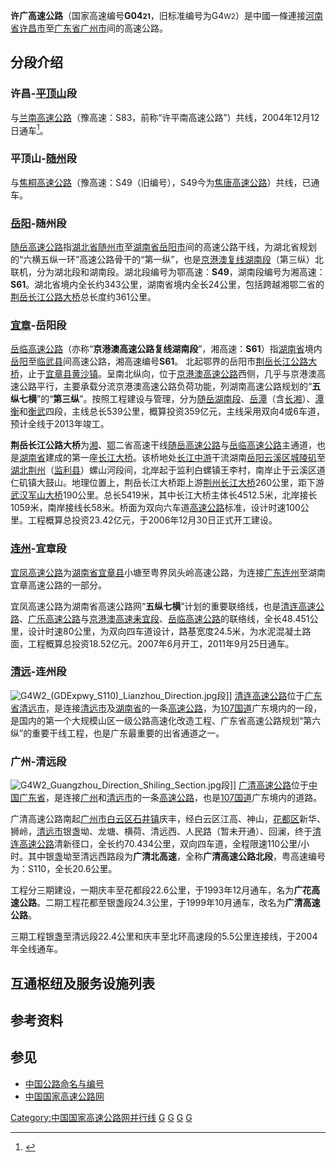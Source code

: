 {{中国高速公路信息框
| 编号 = G0421
| 名称 = 许昌－广州高速公路
| 地图 = 
| 路线简称 = 许广
| 规划总里程 = 1235
| 起点 = [[河南省|河南省]][[许昌市|许昌市]][[建安区|建安区]]{{China Expwy Name|G4}}和{{China Expwy Name|G1516}}互通立交
| 终点 = [[廣東省|廣東省]][[广州市|广州市]][[白云区_(广州市)|白云区]]增槎路广清立交桥
| 出口处数 = 
| 服务区数 = 
}}
'''许广高速公路'''（国家高速编号'''G04<small>21</small>'''，旧标准编号为G4<small>W2</small>）是中國一條連接[[河南省|河南省]][[许昌市|许昌市]]至[[广东省|广东省]][[广州市|广州市]]间的高速公路。

==分段介绍==
===许昌-[[平顶山市|平顶山]]段===
与[[兰南高速公路|兰南高速公路]]（豫高速：S83，前称“许平南高速公路”）共线，2004年12月12日通车<ref>{{Cite web|title=平顶山市人民政府大事记(2004年12月)|url=https://www.pds.gov.cn/contents/27/55676.html|access-date=2022-01-31|work=www.pds.gov.cn}}</ref>。
===平顶山-[[随州|随州]]段===
与[[焦桐高速公路|焦桐高速公路]]（豫高速：S49（旧编号），S49今为[[焦唐高速公路|焦唐高速公路]]）共线，已通车。

===[[岳阳|岳阳]]-随州段===
[[随岳高速公路|随岳高速公路]]指[[湖北省|湖北省]][[随州市|随州市]]至[[湖南省|湖南省]][[岳阳市|岳阳市]]间的高速公路干线，为湖北省规划的“六横五纵一环”高速公路骨干的“第一纵”，也是[[京港澳高速公路复线湖南段|京港澳复线湖南段]]（第三纵）北联机，分为湖北段和湖南段。湖北段编号为鄂高速：'''S49'''，湖南段编号为湘高速：'''S61'''。湖北省境内全长约343公里，湖南省境内全长24公里，包括跨越湘鄂二省的[[荆岳长江公路大桥|荆岳长江公路大桥]]总长度约361公里。
===[[宜章|宜章]]-岳阳段===
[[岳临高速公路|岳临高速公路]]（亦称“'''京港澳高速公路复线湖南段'''”，湘高速：'''S61'''）指[[湖南省|湖南省]]境内[[岳阳市|岳阳]]至[[临武县|临武县]]间高速公路，湘高速编号'''S61'''。
北起鄂界的岳阳市[[荆岳长江公路大桥|荆岳长江公路大桥]]，止于[[宜章县|宜章县]][[黄沙镇_(宜章县)|黄沙镇]]。呈南北纵向，位于[[京港澳高速公路|京港澳高速公路]]西侧，几乎与京港澳高速公路平行，主要承载分流京港澳高速公路负荷功能，列湖南高速公路规划的“'''五纵七横'''”的“'''第三纵'''”。按照工程建设与管理，分为[[随岳高速公路|随岳湖南段]]、[[岳潭高速公路|岳潭]]（含[[长湘高速公路|长湘]]）、[[潭衡西线高速公路|潭衡]]和[[衡武高速公路|衡武]]四段，主线总长539公里，概算投资359亿元，主线采用双向4或6车道，预计全线于2013年竣工。

'''荆岳长江公路大桥'''为[[湖南省|湘]]、[[湖北省|鄂]]二省高速干线[[随岳高速公路|随岳高速公路]]与[[岳临高速公路|岳临高速公路]]主通道，也是[[湖南省|湖南省]]建成的第一座[[长江大桥|长江大桥]]。该桥地处[[长江中游|长江中游]]干流湖南[[岳阳市|岳阳]][[云溪区|云溪区]][[城陵矶|城陵矶]]至[[湖北省|湖北]][[荆州市|荆州]]（[[监利县|监利县]]）螺山河段间，北岸起于监利白螺镇王李村，南岸止于云溪区道仁矶镇大鼓山。地理位置上，荆岳长江大桥距上游[[荆州长江大桥|荆州长江大桥]]260公里，距下游[[武汉军山大桥|武汉军山大桥]]190公里。总长5419米，其中长江大桥主体长4512.5米，北岸接长1059米，南岸接线长58米。桥面为双向六车道[[高速公路|高速公路]]标准，设计时速100公里。工程概算总投资23.42亿元，于2006年12月30日正式开工建设。

===[[连州|连州]]-宜章段===
[[宜凤高速公路|宜凤高速公路]]为[[湖南省|湖南省]][[宜章县|宜章县]]小塘至粤界凤头岭高速公路，为连接[[广东省|广东]][[连州市|连州]]至湖南宜章高速公路的一部分。

宜凤高速公路为湖南省高速公路网“'''五纵七横'''”计划的重要联络线，也是[[清连高速公路|清连高速公路]]、[[广乐高速公路|广乐高速公路]]与[[京港澳高速耒宜段|京港澳高速耒宜段]]、[[岳临高速公路|岳临高速公路]]的联络线，全长48.451公里，设计时速80公里，为双向四车道设计，路基宽度24.5米，为水泥混凝土路面，工程概算总投资18.52亿元。2007年6月开工，2011年9月25日通车。
===[[清远|清远]]-连州段===
{{main|清连高速公路}}
[[File:G4W2_(GDExpwy_S110)_Lianzhou_Direction.jpg|thumb]]段]]
[[清连高速公路|清连高速公路]]位于[[广东省|广东省]][[清远市|清远市]]，是连接[[清远市|清远市]]及[[湖南省|湖南省]]的一条[[高速公路|高速公路]]，为[[107国道|107国道]]广东境内的一段，是国内的第一个大规模山区一级公路高速化改造工程、广东省高速公路规划“第六纵”的重要干线工程，也是广东最重要的出省通道之一。

===广州-清远段===
{{main|广清高速公路}}
[[File:G4W2_Guangzhou_Direction_Shiling_Section.jpg|thumb]]段]]
[[广清高速公路|广清高速公路]]位于[[中国|中国]][[广东省|广东省]]，是连接[[广州|广州]]和[[清远市|清远市]]的一条[[高速公路|高速公路]]，也是[[107国道|107国道]]广东境内的道路。

广清高速公路南起[[广州市|广州市]][[白云区_(广州)|白云区]][[石井镇|石井镇]]庆丰，经白云区江高、神山，[[花都区|花都区]]新华、狮岭，[[清远市|清远市]]银盏坳、龙塘、横荷、清远西、人民路（暂未开通）、回澜，终于[[清连高速公路|清连高速公路]]清新径口，全长约70.434公里，双向四车道，全程限速110公里/小时。其中银盏坳至清远西路段为'''广清北高速'''，全称'''广清高速公路北段'''，粤高速编号为：S110，全长20.6公里。

工程分三期建设，一期庆丰至花都段22.6公里，于1993年12月通车，名为'''广花高速公路'''。二期工程花都至银盏段24.3公里，于1999年10月通车，改名为'''广清高速公路'''。

三期工程银盏至清远段22.4公里和庆丰至北环高速段的5.5公里连接线，于2004年全线通车。

== 互通枢纽及服务设施列表 ==
{{Start expwy exit box|place=1}}
{{Expwy exit item|place=[[许昌市|许昌市]]<br>[[建安区|建安区]]|place rows=4|type=H|name=许昌东枢纽|state=c|index=|dist start=|highway connection={{China Expwy Name|G4}}<br>{{China Expwy Name|S83|P=Henan|L1=G1516|[[盐洛高速公路|盐洛高速]]/[[兰南高速公路|兰南高速]]}}|comment=与{{China Expwy Name|G1516}}及{{China Expwy Name|S83|P=Henan}}共线段起点}}
{{Expwy exit item|type=S|name=许昌南服务区|state=c|dist start=}}
{{Expwy exit item|type=E|name=许昌南|state=c|index=|dist start=|road connection={{中国国道名|240}}<br>{{中国国道名|311}}}}
{{Expwy exit item|type=H|name=|state=c|index=|dist start=|highway connection={{China Expwy Name|G1516}}|comment=与{{China Expwy Name|G1516}}共线段终点}}
{{Expwy exit item|place=[[许昌市|许昌市]]<br>[[襄城县|襄城县]]|type=E|name=襄城|state=c|index=|dist start=|road connection=烟城路}}
{{Expwy exit item|place=[[平顶山市|平顶山市]]<br>[[叶县|叶县]]|place rows=7|type=E|name=平顶山|state=c|index=|dist start=|road connection={{中国省道名|242|P=河南|建设路}}}}
{{Expwy exit item|type=S|name=平顶山服务区|state=c|dist start=}}
{{Expwy exit item|type=H|name=叶县枢纽|state=c|index=|dist start=|highway connection={{China Expwy Name|G36}}<br>{{China Expwy Name|S83|P=Henan}}|comment=与{{China Expwy Name|S83|P=Henan}}共线段终点<br>与{{China Expwy Name|G36}}共线段起点}}
{{Expwy exit item|type=H|name=|state=c|index=|dist start=|highway connection={{China Expwy Name|G36}}|comment=与{{China Expwy Name|G36}}共线段终点}}
{{Expwy exit item|type=E|name=|index=|dist start=|state=U|road connection=}}
{{Expwy exit item|type=S|name=叶县服务区|dist start=}}
{{Expwy exit item|type=E|name=叶县南|index=|dist start=|road connection={{中国省道名|234|P=河南}}}}
{{Expwy exit item|place=[[平顶山市|平顶山市]]<br>[[舞钢市|舞钢市]]|place rows=5|type=E|name=舞钢|index=|dist start=|road connection=建设路}}
{{Expwy exit item|type=U|name=九龙山隧道|dist start=}}
{{Expwy exit item|type=E|name=舞钢南|index=|dist start=|road connection={{中国国道名|345}}}}
{{Expwy exit item|type=P|name=舞钢停车区|dist start=}}
{{Expwy exit item|type=H|name=|index=|dist start=|highway connection={{China Expwy Name|S81|P=Henan}}|comment=}}
{{Expwy exit item|place=[[驻马店市|驻马店市]]<br>[[泌阳县|泌阳县]]|place rows=7|type=E|name=春水|index=|dist start=|road connection={{中国国道名|240}}<br>{{中国省道名|330|P=河南}}}}
{{Expwy exit item|type=S|name=白云山服务区|dist start=|state=U}}
{{Expwy exit item|type=E|name=泌阳北|index=|dist start=|road connection={{中国国道名|240}}}}
{{Expwy exit item|type=H|name=铜山湖枢纽|index=|dist start=|highway connection={{China Expwy Name|S38|P=Henan}}|comment=}}
{{Expwy exit item|type=S|name=铜山湖服务区|dist start=|comment=服务区位于互通枢纽内}}
{{Expwy exit item|type=E|name=泌阳东|index=|dist start=|road connection=铜山湖大道}}
{{Expwy exit item|type=H|name=马谷田枢纽|index=|dist start=|highway connection={{China Expwy Name|G40}}|comment=}}
{{Expwy exit item|place=[[南阳市|南阳市]]<br>[[桐柏县|桐柏县]]|place rows=4|type=E|name=桐柏朱庄|index=|dist start=|road connection={{中国国道名|240}}<br>{{中国县道名|043}}}}
{{Expwy exit item|type=S|name=桐柏服务区|dist start=|comment=}}
{{Expwy exit item|type=E|name=桐柏东|index=|dist start=|road connection={{中国省道名|206|P=河南|三源大道}}}}
{{Expwy exit item|type=QR|name=淮河大桥|place rows=1|comment=[[淮河|淮河]]}}
{{Expwy exit item|type=B|place=豫鄂省界|name=豫鄂省界|place rows=1}}
{{Expwy exit item|place=[[随州市|随州市]]<br>[[随县|随县]]|place rows=11|type=E|name=淮河|index=|dist start=|road connection=001乡道}}
{{Expwy exit item|type=P|name=随州停车区|dist start=|state=U}}
{{Expwy exit item|type=E|name=天河口|index=|dist start=|road connection={{中国省道名|328|P=湖北}}}}
{{Expwy exit item|type=S|name=封江服务区|dist start=|comment=}}
{{Expwy exit item|type=E|name=封江|index=|dist start=|road connection=厉封线}}
{{Expwy exit item|type=E|name=随县|index=|dist start=|road connection=交通大道}}
{{Expwy exit item|type=H|name=随州枢纽|index=|dist start=|highway connection={{China Expwy Name|G70}}|comment=}}
{{Expwy exit item|type=H|name=|index=|dist start=|highway connection={{China Expwy Name|G4213}}|comment=}}
{{Expwy exit item|type=S|name=均川服务区|dist start=|comment=}}
{{Expwy exit item|type=E|name=柳林|index=|dist start=|road connection={{中国省道名|49|P=湖北}}}}
{{Expwy exit item|type=E|name=三里岗|index=|dist start=|road connection={{中国国道名|240}}}}
{{Expwy exit item|place=[[荆门市|荆门市]]<br>[[京山市|京山市]]|place rows=7|type=P|name=刘畈停车区|dist start=}}
{{Expwy exit item|type=E|name=三阳|index=|dist start=|road connection={{中国省道名|327|P=湖北}}}}
{{Expwy exit item|type=S|name=京山服务区|dist start=|comment=}}
{{Expwy exit item|type=E|name=宋河|index=|dist start=|road connection={{中国国道名|240}}}}
{{Expwy exit item|type=P|name=京山停车区|dist start=}}
{{Expwy exit item|type=E|name=京山|index=|dist start=|road connection={{中国国道名|347}}}}
{{Expwy exit item|type=H|name=|index=|dist start=|highway connection={{China Expwy Name|G42}}|comment=}}
{{Expwy exit item|place=[[天门市|天门市]]|place rows=3|type=S|name=天门服务区|dist start=}}
{{Expwy exit item|type=E|name=天门|index=|dist start=|road connection=天仙大道}}
{{Expwy exit item|type=E|name=岳口|index=|dist start=|road connection={{中国国道名|240}}}}
{{Expwy exit item|place=[[天门市|天门市]]/[[仙桃市|仙桃市]]|type=QR|name=汉江大桥|dist start=|comment=[[汉江_(中国)|汉江]]}}
{{Expwy exit item|place=[[仙桃市|仙桃市]]|place rows=4|type=E|name=珠玑|index=|dist start=|road connection={{中国国道名|318}}}}
{{Expwy exit item|type=H|name=|index=|dist start=|highway connection={{China Expwy Name|G50}}|comment=}}
{{Expwy exit item|type=S|name=仙桃服务区|dist start=|comment=}}
{{Expwy exit item|type=E|name=陈场|index=|dist start=|road connection={{中国县道名|004}}}}
{{Expwy exit item|place=[[荆州市|荆州市]]<br>[[监利市|监利市]]|place rows=9|type=E|name=新沟|index=|dist start=|road connection=029乡道}}
{{Expwy exit item|type=P|name=分盐停车区|dist start=}}
{{Expwy exit item|type=H|name=|index=|dist start=|highway connection={{China Expwy Name|S74|P=Hubei}}|comment=}}
{{Expwy exit item|type=E|name=监利|index=|dist start=|road connection=北环大道}}
{{Expwy exit item|type=S|name=监利服务区|dist start=|comment=}}
{{Expwy exit item|type=E|name=朱河|index=|dist start=|road connection={{中国国道名|351}}}}
{{Expwy exit item|type=H|name=|index=|dist start=|highway connection={{China Expwy Name|S13|P=Hubei}}|comment=}}
{{Expwy exit item|type=P|name=柘木停车区|dist start=}}
{{Expwy exit item|type=E|name=白螺|index=|dist start=|road connection={{中国国道名|351}}}}
{{Expwy exit item|type=QR|place=鄂湘省界|name=[[荆岳长江公路大桥|荆岳长江公路大桥]]|place rows=1|comment=[[长江|长江]]}}
{{Expwy exit item|place=[[岳阳市|岳阳市]]<br>[[云溪区|云溪区]]|place rows=3|type=E|name=巴陵|index=|dist start=|road connection={{中国省道名|201|P=湖南}}}}
{{Expwy exit item|type=E|name=云溪|index=|dist start=|road connection={{中国国道名|107}}<br>{{中国省道名|209|P=湖南}}}}
{{Expwy exit item|type=S|name=岳阳服务区|dist start=|comment=}}
{{Expwy exit item|place=[[岳阳市|岳阳市]]<br>[[岳阳楼区|岳阳楼区]]|place rows=2|type=H|name=公城枢纽|index=|dist start=|highway connection={{China Expwy Name|G56}}|comment=}}
{{Expwy exit item|type=E|name=岳阳东|index=|dist start=|road connection=岳阳大道}}
{{Expwy exit item|place=[[岳阳市|岳阳市]]<br>[[岳阳县|岳阳县]]|place rows=6|type=P|name=永安停车区|dist start=|state=U}}
{{Expwy exit item|type=E|name=岳阳南|index=|dist start=|road connection={{中国省道名|306|P=湖南}}}}
{{Expwy exit item|type=H|name=新开枢纽|index=|dist start=|highway connection={{China Expwy Name|G4}}|comment=至龙湾枢纽立交连接{{China Expwy Name|G4}}}}
{{Expwy exit item|type=E|name=新墙河岳阳县|index=|dist start=|road connection={{中国省道名|310|P=湖南}}}}
{{Expwy exit item|type=S|name=荣家湾服务区|dist start=|comment=}}
{{Expwy exit item|type=E|name=黄沙街|index=|dist start=|road connection={{中国县道名|042}}}}
{{Expwy exit item|place=[[岳阳市|岳阳市]]<br>[[汨罗市|汨罗市]]|place rows=4|type=E|name=汨罗北|index=|dist start=|road connection={{中国县道名|052}}}}
{{Expwy exit item|type=P|name=屈子祠停车区|dist start=|state=U}}
{{Expwy exit item|type=QR|name=汨罗江特大桥|dist start=|comment=[[汨罗江|汨罗江]]}}
{{Expwy exit item|type=E|name=屈原管理区（汨罗西）|index=|dist start=616|road connection={{中国省道名|307|P=湖南|栀子大道}}}}
{{Expwy exit item|place=[[岳阳市|岳阳市]]<br>[[湘阴县|湘阴县]]|place rows=4|type=S|name=湘阴服务区|dist start=}}
{{Expwy exit item|type=E|name=湘阴东|index=|dist start=|road connection={{中国国道名|536}}}}
{{Expwy exit item|type=E|name=湘阴南|index=|dist start=|road connection=芙蓉北路}}
{{Expwy exit item|type=P|name=湘阴南停车区|dist start=|state=U}}
{{Expwy exit item|place=[[长沙市|长沙市]]<br>[[望城区|望城区]]|place rows=9|type=E|name=茶亭|index=|dist start=|road connection={{中国国道名|240|芙蓉大道}}}}
{{Expwy exit item|type=E|name=铜官|index=|dist start=666|road connection={{中国县道名|062}}}}
{{Expwy exit item|type=QR|name=湘江大桥|dist start=|comment=[[湘江|湘江]]}}
{{Expwy exit item|type=E|name=望城|index=|dist start=|road connection={{中国省道名|101|P=湖南|雷锋北大道}}}}
{{Expwy exit item|type=S|name=雷锋服务区|dist start=|comment=}}
{{Expwy exit item|type=H|name=|index=|dist start=|highway connection=长益高速|state=U|comment=}}
{{Expwy exit item|type=E|name=乌山|index=|dist start=|road connection={{中国县道名|076}}<br>普瑞西路}}
{{Expwy exit item|type=H|name=简家坳枢纽|index=|dist start=|highway connection={{China Expwy Name|G5513}}|comment=}}
{{Expwy exit item|type=E|name=白箬铺|index=|dist start=|road connection={{中国国道名|319}}}}
{{Expwy exit item|type=U|place=[[长沙市|长沙市]]<br>[[望城区|望城区]]/[[岳麓区|岳麓区]]|name=邓家湾隧道|dist start=}}
{{Expwy exit item|type=U|place=[[长沙市|长沙市]]<br>[[岳麓区|岳麓区]]|place rows=4|name=龙洞隧道|dist start=}}
{{Expwy exit item|type=U|name=毛栗冲隧道|dist start=}}
{{Expwy exit item|type=U|name=狮子垄隧道|dist start=}}
{{Expwy exit item|type=E|name=莲花|index=|dist start=|road connection={{中国县道名|079}}}}
{{Expwy exit item|place=[[长沙市|长沙市]]<br>[[宁乡市|宁乡市]]|place rows=2|type=EH|name=道林|index=|dist start=|highway connection={{China Expwy Name|S50|P=Hunan}}|road connection={{中国国道名|354}}}}
{{Expwy exit item|type=S|name=道林服务区|dist start=|comment=}}
{{Expwy exit item|place=[[湘潭市|湘潭市]]<br>[[雨湖区|雨湖区]]|place rows=4|type=E|name=南谷|index=|dist start=|road connection=002乡道}}
{{Expwy exit item|type=H|name=塔岭枢纽|index=|dist start=|highway connection={{China Expwy Name|G60}}|comment=}}
{{Expwy exit item|type=E|name=湘潭西|index=|dist start=|road connection={{中国国道名|320}}}}
{{Expwy exit item|type=QR|name=梅花渡大桥|dist start=|comment=[[涟水_(湘江支流)|涟水]]}}
{{Expwy exit item|place=[[湘潭市|湘潭市]]<br>[[湘潭县|湘潭县]]|place rows=4|type=E|name=杨嘉桥|index=|dist start=|road connection={{中国县道名|018}}}}
{{Expwy exit item|type=ES|name=射埠出口/服务区|index=|dist start=|road connection={{中国县道名|021}}<br>德怀大道}}
{{Expwy exit item|type=E|name=回龙桥|index=|dist start=|road connection={{中国省道名|219|P=湖南}}}}
{{Expwy exit item|type=E|name=青山桥|index=|dist start=|road connection={{中国县道名|025}}}}
{{Expwy exit item|place=[[衡阳市|衡阳市]]<br>[[衡山县|衡山县]]|type=E|name=白果|index=|dist start=|road connection={{中国国道名|240}}}}
{{Expwy exit item|place=[[衡阳市|衡阳市]]<br>[[衡阳县|衡阳县]]|place rows=4|type=S|name=斜陂堰服务区|dist start=}}
{{Expwy exit item|type=E|name=石市|index=|dist start=|road connection={{中国县道名|045}}}}
{{Expwy exit item|type=H|name=|index=|dist start=|highway connection={{China Expwy Name|S80|P=Hunan}}|comment=}}
{{Expwy exit item|type=QR|name=呆鹰岭大桥|dist start=|comment=[[蒸水|蒸水]]}}
{{Expwy exit item|place=[[衡阳市|衡阳市]]<br>[[蒸湘区|蒸湘区]]|type=E|name=蒸湘|index=|dist start=|road connection={{中国国道名|322|衡州大道}}}}
{{Expwy exit item|place=[[衡阳市|衡阳市]]<br>[[衡南县|衡南县]]|place rows=4|type=S|name=雨母山服务区|dist start=}}
{{Expwy exit item|type=H|name=铁市枢纽|index=|dist start=|highway connection={{China Expwy Name|G72}}|comment=}}
{{Expwy exit item|type=E|name=车江|index=|dist start=|road connection=衡南连接线}}
{{Expwy exit item|type=S|name=|dist start=|comment=|state=U}}
{{Expwy exit item|place=[[衡阳市|衡阳市]]<br>[[衡南县|衡南县]]/[[常宁市|常宁市]]|type=QR|name=陈家洲湘江大桥|dist start=|comment=[[湘江|湘江]]}}
{{Expwy exit item|place=[[衡阳市|衡阳市]]<br>[[常宁市|常宁市]]|place rows=6|type=E|name=水口山|index=|dist start=|road connection={{中国省道名|214|P=湖南}}}}
{{Expwy exit item|type=S|name=常宁服务区|dist start=|comment=}}
{{Expwy exit item|type=H|name=|index=|dist start=|state=U|highway connection=华常高速|comment=}}
{{Expwy exit item|type=E|name=常宁|index=|dist start=|road connection=南三环}}
{{Expwy exit item|type=S|name=|dist start=|comment=|state=U}}
{{Expwy exit item|type=E|name=庙前|index=|dist start=|road connection={{中国省道名|222|P=湖南}}}}
{{Expwy exit item|place=[[郴州市|郴州市]]<br>[[桂阳县|桂阳县]]|place rows=3|type=S|name=欧阳海服务区|dist start=}}
{{Expwy exit item|type=E|name=流峰|index=|dist start=|road connection={{中国省道名|323|P=湖南}}}}
{{Expwy exit item|type=E|name=舂陵江|index=|dist start=|road connection={{中国县道名|069}}}}
{{Expwy exit item|place=[[郴州市|郴州市]]<br>[[嘉禾县|嘉禾县]]|place rows=2|type=E|name=行廊|index=|dist start=|road connection={{中国国道名|357}}}}
{{Expwy exit item|type=H|name=嘉禾枢纽|index=|dist start=|highway connection={{China Expwy Name|G76}}|comment=}}
{{Expwy exit item|place=[[郴州市|郴州市]]<br>[[临武县|临武县]]|place rows=5|type=E|name=麦市|index=|dist start=|road connection={{中国国道名|234}}}}
{{Expwy exit item|type=S|name=临武服务区|dist start=|comment=}}
{{Expwy exit item|type=E|name=楚江|index=|dist start=|road connection={{中国国道名|234}}}}
{{Expwy exit item|type=S|name=|dist start=|comment=|state=U}}
{{Expwy exit item|type=E|name=临武|index=|dist start=|road connection={{中国省道名|346|P=湖南}}<br>临武大道}}
{{Expwy exit item|place=[[郴州市|郴州市]]<br>[[宜章县|宜章县]]|place rows=4|type=E|name=迎春|index=|dist start=|road connection={{中国省道名|215|P=湖南}}}}
{{Expwy exit item|type=S|name=宜章西服务区|dist start=|comment=}}
{{Expwy exit item|type=H|name=黄沙枢纽|index=|dist start=|highway connection={{China Expwy Name|S31|P=Hunan}}|comment=}}
{{Expwy exit item|type=S|name=黄沙服务区|dist start=|comment=}}
{{Expwy exit item|type=B|place=湘粤省界|name=湘粤省界|place rows=1}}
{{Expwy exit item|place=[[清远市|清远市]]<br>[[连州市|连州市]]|place rows=9|type=H|name=|index=|dist start=|state=U|highway connection={{China Expwy Name|S1|P=Guangdong}}}}
{{Expwy exit item|type=E|name=大路边|index=|dist start=|road connection={{中国国道名|107}}|comment=港澳入境车辆必须驶出<ref>{{Cite web|title=广东省公安厅关于港澳入境车辆通行管理措施的通告|url=https://www.sohu.com/a/411862236_120053505|accessdate=2020-12-14|author=|date=2020-08-06|format=|publisher=|language=|archive-date=2021-09-29|archive-url=https://web.archive.org/web/20210929012832/https://www.sohu.com/a/411862236_120053505|dead-url=no}}</ref>}}
{{Expwy exit item|type=E|name=星子|index=|dist start=|road connection={{中国省道名|346|P=广东}}}}
{{Expwy exit item|type=S|name=连州服务区|dist start=}}
{{Expwy exit item|type=E|name=保安|index=|dist start=|road connection={{中国县道名|835}}}}
{{Expwy exit item|type=E|name=连州|index=|dist start=|road connection={{中国国道名|234|兴连大道北}}}}
{{Expwy exit item|type=H|name=|index=|dist start=|state=U|highway connection=|comment=}}
{{Expwy exit item|type=E|name=连南|index=|dist start=|road connection=团结大道}}
{{Expwy exit item|type=E|name=水足塘|index=|dist start=|road connection={{中国国道名|107}}<br>{{中国省道名|261|P=广东}}}}
{{Expwy exit item|place=[[清远市|清远市]]<br>[[阳山县|阳山县]]|place rows=7|type=S|name=阳山北服务区|dist start=}}
{{Expwy exit item|type=E|name=黎埠|index=|dist start=|road connection={{中国县道名|830}}}}
{{Expwy exit item|type=U|name=石苍岭隧道|dist start=}}
{{Expwy exit item|type=E|name=阳山|index=|dist start=|road connection=韩愈大道}}
{{Expwy exit item|type=E|name=杜步|index=|dist start=1200|road connection={{中国国道名|358}}}}
{{Expwy exit item|type=E|name=焦冲|index=|dist start=1215|road connection={{中国国道名|107}}<br>965乡道}}
{{Expwy exit item|type=S|name=阳山南服务区|dist start=1218}}
{{Expwy exit item|place=[[清远市|清远市]]<br>[[清新区|清新区]]|place rows=11|type=E|name=石潭|index=|dist start=1231|road connection={{中国国道名|107}}}}
{{Expwy exit item|type=EH|name=禾联岗枢纽/浸潭北出口|index=|dist start=1236/490|highway connection={{China Expwy Name|G78}}|road connection={{中国国道名|107}}|comment=}}
{{Expwy exit item|type=E|name=浸潭|index=|dist start=|road connection={{中国国道名|107}}}}
{{Expwy exit item|type=U|name=六甲洞隧道|dist start=}}
{{Expwy exit item|type=S|name=清新服务区|dist start=}}
{{Expwy exit item|type=E|name=禾云|index=|dist start=|road connection={{中国国道名|107|禾云大道}}}}
{{Expwy exit item|type=E|name=龙颈|index=|dist start=|road connection={{中国国道名|107}}<br>{{中国国道名|355}}}}
{{Expwy exit item|type=E|name=清新|index=|dist start=|road connection={{中国国道名|107}}<br>{{中国国道名|355}}}}
{{Expwy exit item|type=H|name=清新枢纽|index=|dist start=|highway connection={{China Expwy Name|S14|P=Guangdong}}|comment=}}
{{Expwy exit item|type=E|name=回澜|index=|dist start=|road connection={{中国省道名|354|P=广东}}}}
{{Expwy exit item|type=P|name=回澜停车区|dist start=}}
{{Expwy exit item|place=[[清远市|清远市]]<br>[[清新区|清新区]]/[[清城区|清城区]]|type=QR|name=清西大桥|dist start=|comment=[[北江|北江]]}}
{{Expwy exit item|place=[[清远市|清远市]]<br>[[清城区|清城区]]|place rows=7|type=E|name=人民路|index=|dist start=|state=U|road connection=188乡道|comment=仅广州方向出口}}
{{Expwy exit item|type=E|name=清远西|index=|dist start=|state=L|road connection={{中国国道名|107|禾云大道}}|comment=仅许昌方向出口}}
{{Expwy exit item|type=E|name=清远|index=|dist start=|road connection={{中国国道名|107}}<br>{{中国国道名|355}}}}
{{Expwy exit item|type=H|name=|index=|dist start=|state=U|highway connection={{China Expwy Name|S16|P=Guangdong}}}}
{{Expwy exit item|type=E|name=龙塘|index=|dist start=|road connection={{中国国道名|240}}}}
{{Expwy exit item|type=U|name=天坪岭隧道|dist start=}}
{{Expwy exit item|type=E|name=古钱岭|index=|dist start=|road connection={{中国国道名|107|广清大道}}}}
{{Expwy exit item|place=[[广州市|广州市]]<br>[[花都区|花都区]]|place rows=3|type=H|name=狮岭枢纽|index=|dist start=|highway connection={{China Expwy Name|G94}}}}
{{Expwy exit item|type=E|name=海步|index=|dist start=|road connection=平步大道中<br>狮岭大道东}}
{{Expwy exit item|type=E|name=新华|index=|dist start=|road connection=农新路}}
{{Expwy exit item|place=[[广州市|广州市]]<br>[[白云区_(广州市)|白云区]]|place rows=8|type=E|name=神山|index=|dist start=|road connection={{中国省道名|267|P=广东|神山大道}}}}
{{Expwy exit item|type=EH|name=龙山枢纽|index=|dist start=|highway connection={{China Expwy Name|G1508|L1=G15}}}}
{{Expwy exit item|type=E|name=江高|index=|dist start=|road connection=江石西路<br>江城路}}
{{Expwy exit item|type=QR|name=流溪河大桥|dist start=|comment=[[流溪河|流溪河]]}}
{{Expwy exit item|type=E|name=朝阳|index=|dist start=|road connection={{中国国道名|321|鸦岗南大道}}|highway connection={{China Expwy Name|S8|P=Guangdong|L1=S4|P1=Guangdong}}}}
{{Expwy exit item|type=T|name=庆丰|index=|dist start=|road connection=}}
{{Expwy exit item|type=E|name=石井|index=|dist start=|road connection=增槎路}}
{{Expwy exit item|type=MH|name=广清枢纽|index=|dist start=|highway connection={{China Expwy Name|S81|P=Guangdong |L1=S15|P1=Guangdong}}|road connection=增槎路}}
{{End expwy exit box|place=1}}

==参考资料==
<references />

==参见==
*[[中国公路命名与编号|中国公路命名与编号]]
*[[中国国家高速公路网|中国国家高速公路网]]
{{中国国家高速公路网}}
{{河南省高速公路}}
{{湖北省高速公路}}
{{湖南省高速公路}}
{{广东省高速公路}}

[[Category:中国国家高速公路网并行线|Category:中国国家高速公路网并行线]]
[[Category:河南省高速公路|G]]
[[Category:湖北省高速公路|G]]
[[Category:湖南省高速公路|G]]
[[Category:广东省高速公路|G]]